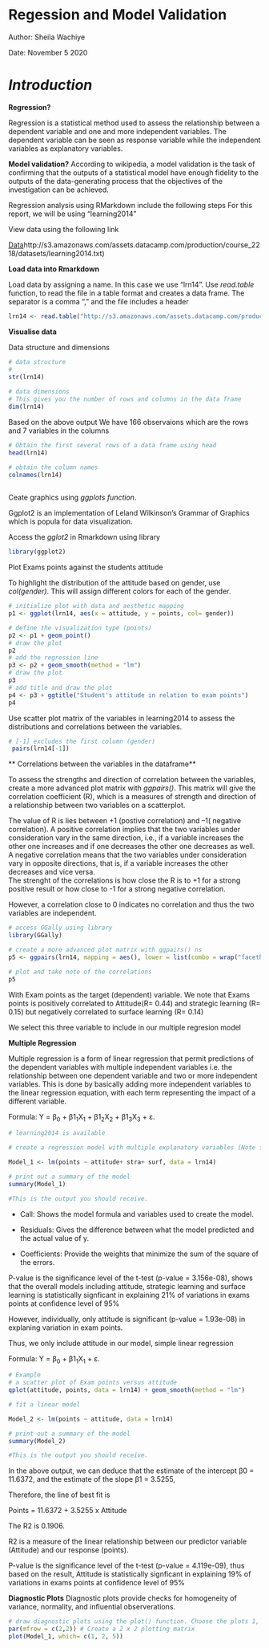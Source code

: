 # **Regession and Model Validation**

Author: Sheila Wachiye

Date:   November 5 2020

# *Introduction*
**Regression?**

Regression is a statistical method used to assess the relationship between a dependent variable and one and more independent variables. The dependent variable can be seen as response variable while the independent variables as explanatory variables. 

**Model validation?**
According to wikipedia, a model validation is the task of confirming that the outputs of a statistical model have enough fidelity to the outputs of the data-generating process that the objectives of the investigation can be achieved.

Regression analysis using RMarkdown include the following steps
For this report, we will be using "learning2014" 

View data using the following link

[Data](https://www.rstudio.com)http://s3.amazonaws.com/assets.datacamp.com/production/course_2218/datasets/learning2014.txt)

**Load data into Rmarkdown**

Load data by assigning a name. In this case we use "lrn14". Use *read.table* function, to read the file in a table format and creates a data frame. The separator is a comma "," and the file includes a header

```r
lrn14 <- read.table("http://s3.amazonaws.com/assets.datacamp.com/production/course_2218/datasets/learning2014.txt", sep=",", header=TRUE)
```


**Visualise data **

Data structure and dimensions 

```r
# data structure
#
str(lrn14)
 
# data dimensions
# This gives you the number of rows and columns in the data frame
dim(lrn14)
```
Based on the above output
We have 166 observaions which are the rows and 7 variables in the columns

```r
# Obtain the first several rows of a data frame using head
head(lrn14) 

# obtain the column names
colnames(lrn14)
 
```

Ceate graphics using *ggplots function*.

Ggplot2 is an implementation of Leland Wilkinson's Grammar of Graphics which is popula for data  visualization.

Access the *gglot2* in Rmarkdown using library
```r
library(ggplot2)
```


Plot Exams points against the students attitude

To highlight the distribution of the attitude based on gender, use *col(gender)*. This will assign different colors for each of the gender.
```r
# initialize plot with data and aesthetic mapping
p1 <- ggplot(lrn14, aes(x = attitude, y = points, col= gender))

# define the visualization type (points)
p2 <- p1 + geom_point()
# draw the plot 
p2
# add the regression line
p3 <- p2 + geom_smooth(method = "lm")
# draw the plot 
p3
# add title and draw the plot
p4 <- p3 + ggtitle("Student's attitude in relation to exam points")
p4
```

Use scatter plot matrix of the variables in learning2014 to assess the distributions and correlations between the variables.
```r
# [-1] excludes the first column (gender)
 pairs(lrn14[-1])

```

** Correlations between the variables in the dataframe**

To assess the strengths and direction of correlation between the variables, create a more advanced plot matrix with *ggpairs()*. This matrix will give the correlation coefficient (R), which is a  measures of strength and direction of a relationship between two variables on a scatterplot. 

The value of R is lies between +1 (postive correlation) and –1( negative correlation). A positive correlation implies that the two variables under consideration vary in the same direction, i.e., if a variable increases the other one increases and if one decreases the other one decreases as well. A negative correlation means that the two variables under consideration vary in opposite directions, that is, if a variable increases the other decreases and vice versa.  
The strenght of the correlations is how close the R is to +1 for a strong positive result or how close to -1 for a strong negative correlation. 

However, a correlation close to 0 indicates no correlation and thus the two variables are independent.
```r
# access GGally using library
library(GGally)

# create a more advanced plot matrix with ggpairs() ns
p5 <- ggpairs(lrn14, mapping = aes(), lower = list(combo = wrap("facethist", bins = 20)))

# plot and take note of the correlations
p5
```


With Exam points as the target (dependent) variable. We note that Exams points is positively correlated to Attitude(R= 0.44) and strategic learning (R= 0.15) but negatively correlated to surface learning (R= 0.14)

We select this three variable to include in our multiple regresion model

**Multiple Regression**

Multiple regression is a form of linear regression that permit predictions of the dependent variables with multiple independent variables i.e. the relationship between one dependent variable and two or more independent variables. This is done by basically adding more independent variables to the linear regression equation, with each term representing the impact of a different variable.

Formula: Y = β~0~ + β1~1~X~1~ + β1~2~X~2~ + β1~3~X~3~ + ε.

```r
# learning2014 is available

# create a regression model with multiple explanatory variables (Note from the above matrix that shows correlation with Exam Points). Thus we have attutude, stra and surf

Model_1 <- lm(points ~ attitude+ stra+ surf, data = lrn14)

# print out a summary of the model
summary(Model_1)

#This is the output you should receive.
```
* Call: Shows the model formula and variables used to create the model.

* Residuals: Gives the difference between what the model predicted and the actual value of y.  

* Coefficients: Provide the weights that minimize the sum of the square of the errors.  

P-value is the significance level of the t-test (p-value = 3.156e-08), shows that the overall models including attitude, strategic learning and surface learning is statistically signficant in explaining 21% of variations in exams points at confidence level of 95%

However, individually, only attitude is significant (p-value = 1.93e-08) in explaning variation in exam points.

Thus, we only include attitude in our model, simple linear regression

Formula: Y = β~0~ + β1~1~X~1~ + ε.

```r
# Example
# a scatter plot of Exam points versus attitude
qplot(attitude, points, data = lrn14) + geom_smooth(method = "lm")

# fit a linear model

Model_2 <- lm(points ~ attitude, data = lrn14)

# print out a summary of the model
summary(Model_2)

#This is the output you should receive.
```
In the above output, we can deduce that the estimate of the intercept β0 = 11.6372, and the estimate of the
slope β1 = 3.5255, 

Therefore, the line of best fit is

Points = 11.6372 + 3.5255 x Attitude

The R2 is 0.1906. 

R2 is a measure of the linear relationship between our predictor variable (Attitude) and our response (points). 

P-value is the significance level of the t-test (p-value = 4.119e-09), thus based on the result, Attitude is statistically signficant in explaining 19% of variations in exams points at confidence level of 95%


**Diagnostic Plots**
Diagnostic plots provide checks for homogeneity of variance, normality, and influential observerations.
```r
# draw diagnostic plots using the plot() function. Choose the plots 1, 2 and 5
par(mfrow = c(2,2)) # Create a 2 x 2 plotting matrix
plot(Model_1, which= c(1, 2, 5))

```


































































































